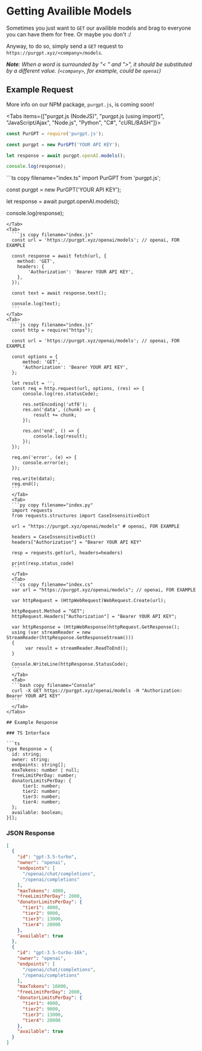 
# Getting Availible Models

Sometimes you just want to `GET` our availible models and brag to everyone you can have them for free. Or maybe you don't :/

Anyway, to do so, simply send a `GET` request to `https://purgpt.xyz/<company>/models`.

***Note**: When a word is surrounded by "< " and ">", it should be substituted by a different value. (`<company>`, for example, could be `openai`)*

## Example Request

<Callout type="info">More info on our NPM package, `purgpt.js`, is coming soon!</Callout>

<Tabs items={["purgpt.js (NodeJS)", "purgpt.js (using import)", "JavaScript/Ajax", "Node.js", "Python", "C#", "cURL/BASH"]}>
  <Tab>
  ```js copy filename="index.js"
  const PurGPT = require('purgpt.js');

  const purgpt = new PurGPT('YOUR API KEY');

  let response = await purgpt.openAI.models();

  console.log(response);
  ```
  </Tab>
  <Tab>
  ```ts copy filename="index.ts"
  import PurGPT from 'purgpt.js';

  const purgpt = new PurGPT('YOUR API KEY');

  let response = await purgpt.openAI.models();

  console.log(response);
  ```
  </Tab>
  <Tab>
    ```js copy filename="index.js"
    const url = 'https://purgpt.xyz/openai/models'; // openai, FOR EXAMPLE

    const response = await fetch(url, {
      method: 'GET',
      headers: {
          'Authorization': 'Bearer YOUR API KEY',
      },
    });

    const text = await response.text();

    console.log(text);
    ```
  </Tab>
  <Tab>
    ```js copy filename="index.js"
    const http = require("https");

    const url = 'https://purgpt.xyz/openai/models'; // openai, FOR EXAMPLE

    const options = {
        method: 'GET',
        'Authorization': 'Bearer YOUR API KEY',
    };

    let result = '';
    const req = http.request(url, options, (res) => {
        console.log(res.statusCode);

        res.setEncoding('utf8');
        res.on('data', (chunk) => {
            result += chunk;
        });

        res.on('end', () => {
            console.log(result);
        });
    });

    req.on('error', (e) => {
        console.error(e);
    });

    req.write(data);
    req.end();
    ```
    </Tab>
    <Tab>
    ```py copy filename="index.py"
    import requests
    from requests.structures import CaseInsensitiveDict

    url = "https://purgpt.xyz/openai/models" # openai, FOR EXAMPLE

    headers = CaseInsensitiveDict()
    headers["Authorization"] = "Bearer YOUR API KEY"

    resp = requests.get(url, headers=headers)

    print(resp.status_code)
    ```
    </Tab>
    <Tab>
    ```cs copy filename="index.cs" 
    var url = "https://purgpt.xyz/openai/models"; // openai, FOR EXAMPLE

    var httpRequest = (HttpWebRequest)WebRequest.Create(url);
   
    httpRequest.Method = "GET";
    httpRequest.Headers["Authorization"] = "Bearer YOUR API KEY";

    var httpResponse = (HttpWebResponse)httpRequest.GetResponse();
    using (var streamReader = new StreamReader(httpResponse.GetResponseStream()))
    {
         var result = streamReader.ReadToEnd();
    }

    Console.WriteLine(httpResponse.StatusCode);
    ```
    </Tab>
    <Tab>
    ```bash copy filename="Console"
    curl -X GET https://purgpt.xyz/openai/models -H "Authorization: Bearer YOUR API KEY"
    ```
    </Tab>
</Tabs>

## Example Response

### TS Interface

```ts
type Response = {
	id: string;
	owner: string;
	endpoints: string[];
	maxTokens: number | null;
	freeLimitPerDay: number;
	donatorLimitsPerDay: {
		tier1: number;
		tier2: number;
		tier3: number;
		tier4: number;
	};
	available: boolean;
}[];
```

### JSON Response

```json
[
  {
    "id": "gpt-3.5-turbo",
    "owner": "openai",
    "endpoints": [
      "/openai/chat/completions",
      "/openai/completions"
    ],
    "maxTokens": 4000,
    "freeLimitPerDay": 2000,
    "donatorLimitsPerDay": {
      "tier1": 4000,
      "tier2": 9000,
      "tier3": 13000,
      "tier4": 20000
    },
    "available": true
  },
  {
    "id": "gpt-3.5-turbo-16k",
    "owner": "openai",
    "endpoints": [
      "/openai/chat/completions",
      "/openai/completions"
    ],
    "maxTokens": 16000,
    "freeLimitPerDay": 2000,
    "donatorLimitsPerDay": {
      "tier1": 4000,
      "tier2": 9000,
      "tier3": 13000,
      "tier4": 20000
    },
    "available": true
  }
]
```